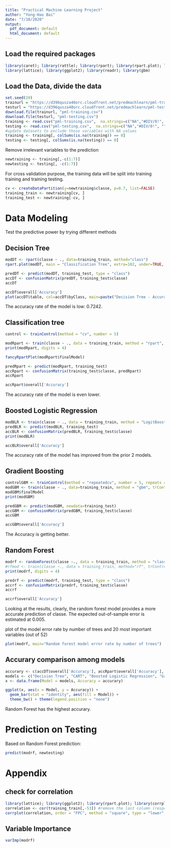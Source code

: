 ---
title: "Practical Machine Learning Project"
author: "Yong-Hao Bai"
date: "7/10/2020"
output:
  pdf_document: default
  html_document: default
---

## Load the required packages
```{r results='hide', message=FALSE}
library(caret); library(rattle); library(rpart); library(rpart.plot); library(randomForest); library(repmis);
library(lattice); library(ggplot2); library(readr); library(gbm)
```

## Load the Data, divide the data
```{r results='hide', message=FALSE}
set.seed(19)
trainurl = "https://d396qusza40orc.cloudfront.net/predmachlearn/pml-training.csv"
testurl = "https://d396qusza40orc.cloudfront.net/predmachlearn/pml-testing.csv"
download.file(trainurl, "pml-training.csv")
download.file(testurl, "pml-testing.csv")
training <- read.csv("pml-training.csv",  na.strings=c("NA","#DIV/0!", ""))
testing <- read.csv("pml-testing.csv",  na.strings=c("NA","#DIV/0!", ""))
#update datasets to exclude those variables with NA values
training <- training[, colSums(is.na(training)) == 0]
testing <- testing[, colSums(is.na(testing)) == 0]
```

Remove irrelevant variables to the prediction
```{r results='hide', message=FALSE}
newtraining <- training[,-c(1:7)]
newtesting <- testing[, -c(1:7)]
```

For cross validation purpose, the training data will be split into training training and training testing. 
```{r echo=FALSE}
cv <- createDataPartition(y=newtraining$classe, p=0.7, list=FALSE)
training_train <- newtraining[cv, ] 
training_test <- newtraining[-cv, ]
```

# Data Modeling 
Test the predictive power by trying different methods

## Decision Tree
```{r echo=FALSE}
modDT <- rpart(classe ~ ., data=training_train, method="class")
rpart.plot(modDT, main = "Classification Tree", extra=102, under=TRUE, faclen = 0, cex = .5)
```
```{r echo=FALSE}
predDT <- predict(modDT, training_test, type = "class")
accDT <- confusionMatrix(predDT, training_test$classe)
accDT
```


```{r echo=FALSE}
accDT$overall['Accuracy']
plot(accDT$table, col=accDT$byClass, main=paste("Decision Tree - Accuracy =", round(accDT$overall['Accuracy'], 4)))
```

The accuracy rate of the model is low: 0.7242.


## Classification tree
```{r echo=FALSE}
control <- trainControl(method = "cv", number = 5)

modRpart <- train(classe ~ ., data = training_train, method = "rpart", trControl = control)
print(modRpart, digits = 4)
```

```{r echo=FALSE}
fancyRpartPlot(modRpart$finalModel)
```

```{r echo=FALSE}
predRpart <- predict(modRpart, training_test)
accRpart <- confusionMatrix(training_test$classe, predRpart)
accRpart
```

```{r echo=FALSE}
accRpart$overall['Accuracy']
```
The accuracy rate of the model is even lower.

## Boosted Logistic Regression
```{r echo=FALSE}
modBLR <- train(classe ~ ., data = training_train, method = "LogitBoost", trControl = control)
predBLR <- predict(modBLR, training_test)
accBLR <- confusionMatrix(predBLR, training_test$classe)
print(modBLR)
```

```{r echo=FALSE}
accBLR$overall['Accuracy']
```
The accuracy rate of the model has improved from the prior 2 models.

## Gradient Boosting
```{r echo=FALSE}
controlGBM <- trainControl(method = "repeatedcv", number = 5, repeats = 1)
modGBM <- train(classe ~ ., data=training_train, method = "gbm", trControl = controlGBM, verbose = FALSE)
modGBM$finalModel
print(modGBM)
```

```{r echo=FALSE}
predGBM <- predict(modGBM, newdata=training_test)
accGBM <- confusionMatrix(predGBM, training_test$classe)
accGBM
```

```{r echo=FALSE}
accGBM$overall['Accuracy']
```
The Accuracy is getting better.

## Random Forest
```{r echo=FALSE}
modrf <- randomForest(classe ~., data = training_train, method = "class")
#rfmod <- train(classe ~., data = training_train, method="rf", trControl = control)
print(modrf, digits = 4)
```


```{r echo=FALSE}
predrf <- predict(modrf, training_test, type = "class")
accrf <- confusionMatrix(predrf, training_test$classe) 
accrf
```

```{r echo=FALSE}
accrf$overall['Accuracy']
```
Looking at the results, clearly, the random forest model provides a more accurate prediction of classe. The expected out-of-sample error is estimated at 0.005.


plot of the model error rate by number of trees and 20 most important variables (out of 52)
```{r echo=FALSE}
plot(modrf, main="Random forest model error rate by number of trees")
```

## Accurary comparison among models
```{r echo=FALSE}
accurary <- c(accDT$overall['Accuracy'], accRpart$overall['Accuracy'], accBLR$overall['Accuracy'], accGBM$overall['Accuracy'], accrf$overall['Accuracy'])
models <- c("Decision Tree", "CART", "Boosted Logistic Regression", "Gradient Boosting", "Random Forest")
x <- data.frame(Model = models, Accuracy = accurary)

ggplot(x, aes(x = Model, y = Accuracy)) + 
  geom_bar(stat = "identity", aes(fill = Model)) +
  theme_bw() + theme(legend.position = "none")
```

Random Forest has the highest accurary.


# Prediction on Testing
Based on Random Forest prediction:
```{r echo=FALSE}
predict(modrf, newtesting)
```


# Appendix

## check for correlation
```{r echo=FALSE}
library(lattice); library(ggplot2); library(rpart.plot); library(corrplot);
correlation <- cor(training_train[,-53]) #remove the last column (response var), only numberic column
corrplot(correlation, order = "FPC", method = "square", type = "lower", tl.cex = 0.8, tl.col = rgb(0,0,0))
```

## Variable Importance
```{r echo=FALSE}
varImp(modrf)
```

